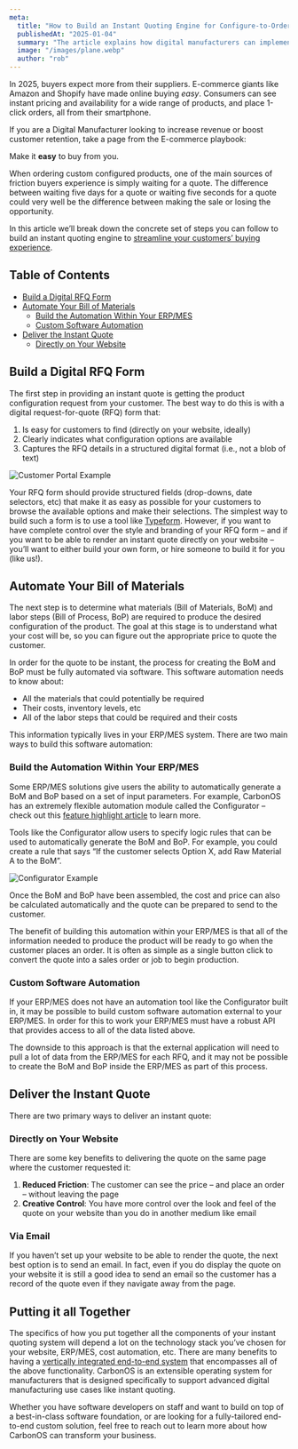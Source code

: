 ```yaml
---
meta:
  title: "How to Build an Instant Quoting Engine for Configure-to-Order Manufacturing"
  publishedAt: "2025-01-04"
  summary: "The article explains how digital manufacturers can implement instant quoting systems to match modern e-commerce expectations, outlining steps from creating digital RFQ forms to automating Bills of Materials through ERP/MES systems or custom software, with the goal of reducing quote delivery time from days to seconds to improve sales conversion."
  image: "/images/plane.webp"
  author: "rob"
---
```


In 2025, buyers expect more from their suppliers. E-commerce giants like Amazon and Shopify have made online buying _easy_. Consumers can see instant pricing and availability for a wide range of products, and place 1-click orders, all from their smartphone.

If you are a Digital Manufacturer looking to increase revenue or boost customer retention, take a page from the E-commerce playbook:

Make it **easy** to buy from you.

When ordering custom configured products, one of the main sources of friction buyers experience is simply waiting for a quote. The difference between waiting five days for a quote or waiting five seconds for a quote could very well be the difference between making the sale or losing the opportunity.

In this article we’ll break down the concrete set of steps you can follow to build an instant quoting engine to [streamline your customers’ buying experience](/learn/delightful-experience).

## Table of Contents

- [Build a Digital RFQ Form](#build-a-digital-rfq-form)
- [Automate Your Bill of Materials](#automate-your-bill-of-materials)
  - [Build the Automation Within Your ERP/MES](#build-the-automation-within-your-erpmes)
  - [Custom Software Automation](#custom-software-automation)
- [Deliver the Instant Quote](#deliver-the-instant-quote)
  - [Directly on Your Website](#directly-on-your-website)

## Build a Digital RFQ Form

The first step in providing an instant quote is getting the product configuration request from your customer. The best way to do this is with a digital request-for-quote (RFQ) form that:

1. Is easy for customers to find (directly on your website, ideally)
2. Clearly indicates what configuration options are available
3. Captures the RFQ details in a structured digital format (i.e., not a blob of text)

![Customer Portal Example](/images/customer-portal.webp)

Your RFQ form should provide structured fields (drop-downs, date selectors, etc) that make it as easy as possible for your customers to browse the available options and make their selections. The simplest way to build such a form is to use a tool like [Typeform](https://www.typeform.com/). However, if you want to have complete control over the style and branding of your RFQ form – and if you want to be able to render an instant quote directly on your website – you’ll want to either build your own form, or hire someone to build it for you (like us\!).

## Automate Your Bill of Materials

The next step is to determine what materials (Bill of Materials, BoM) and labor steps (Bill of Process, BoP) are required to produce the desired configuration of the product. The goal at this stage is to understand what your cost will be, so you can figure out the appropriate price to quote the customer.

In order for the quote to be instant, the process for creating the BoM and BoP must be fully automated via software. This software automation needs to know about:

- All the materials that could potentially be required
- Their costs, inventory levels, etc
- All of the labor steps that could be required and their costs

This information typically lives in your ERP/MES system. There are two main ways to build this software automation:

### Build the Automation Within Your ERP/MES

Some ERP/MES solutions give users the ability to automatically generate a BoM and BoP based on a set of input parameters. For example, CarbonOS has an extremely flexible automation module called the Configurator – check out this [feature highlight article](/learn/configuration-is-all-you-need) to learn more.

Tools like the Configurator allow users to specify logic rules that can be used to automatically generate the BoM and BoP. For example, you could create a rule that says “If the customer selects Option X, add Raw Material A to the BoM”.

![Configurator Example](/images/configurator.webp)

Once the BoM and BoP have been assembled, the cost and price can also be calculated automatically and the quote can be prepared to send to the customer.

The benefit of building this automation within your ERP/MES is that all of the information needed to produce the product will be ready to go when the customer places an order. It is often as simple as a single button click to convert the quote into a sales order or job to begin production.

### Custom Software Automation

If your ERP/MES does not have an automation tool like the Configurator built in, it may be possible to build custom software automation external to your ERP/MES. In order for this to work your ERP/MES must have a robust API that provides access to all of the data listed above.

The downside to this approach is that the external application will need to pull a lot of data from the ERP/MES for each RFQ, and it may not be possible to create the BoM and BoP inside the ERP/MES as part of this process.

## Deliver the Instant Quote

There are two primary ways to deliver an instant quote:

### Directly on Your Website

There are some key benefits to delivering the quote on the same page where the customer requested it:

1. **Reduced Friction**: The customer can see the price – and place an order – without leaving the page
2. **Creative Control**: You have more control over the look and feel of the quote on your website than you do in another medium like email

### Via Email

If you haven’t set up your website to be able to render the quote, the next best option is to send an email. In fact, even if you do display the quote on your website it is still a good idea to send an email so the customer has a record of the quote even if they navigate away from the page.

## Putting it all Together

The specifics of how you put together all the components of your instant quoting system will depend a lot on the technology stack you’ve chosen for your website, ERP/MES, cost automation, etc. There are many benefits to having a [vertically integrated end-to-end system](/learn/vertically-integrated-stack) that encompasses all of the above functionality. CarbonOS is an extensible operating system for manufacturers that is designed specifically to support advanced digital manufacturing use cases like instant quoting.

Whether you have software developers on staff and want to build on top of a best-in-class software foundation, or are looking for a fully-tailored end-to-end custom solution, feel free to reach out to learn more about how CarbonOS can transform your business.
